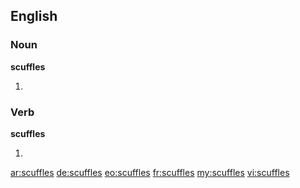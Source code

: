 ==English==

===Noun===
'''scuffles'''

# {{plural of|[[scuffle]]}}

===Verb===
'''scuffles'''

# {{third-person singular of|scuffle}}

[[ar:scuffles]]
[[de:scuffles]]
[[eo:scuffles]]
[[fr:scuffles]]
[[my:scuffles]]
[[vi:scuffles]]